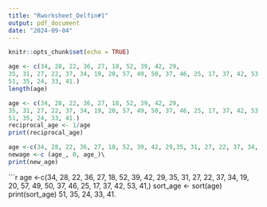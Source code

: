 ```yaml
---
title: "Rworksheet_Delfin#1"
output: pdf_document
date: "2024-09-04"
---
```


```r
knitr::opts_chunk$set(echo = TRUE)
```


```r
age <- c(34, 28, 22, 36, 27, 18, 52, 39, 42, 29,
35, 31, 27, 22, 37, 34, 19, 20, 57, 49, 50, 37, 46, 25, 17, 37, 42, 53, 41,
51, 35, 24, 33, 41.)
length(age)
```


```r
age <- c(34, 28, 22, 36, 27, 18, 52, 39, 42, 29,
35, 31, 27, 22, 37, 34, 19, 20, 57, 49, 50, 37, 46, 25, 17, 37, 42, 53, 41,
51, 35, 24, 33, 41.)
reciprocal_age <- 1/age
print(reciprocal_age)
```
```r
age <-c(34, 28, 22, 36, 27, 18, 52, 39, 42, 29,35, 31, 27, 22, 37, 34, 19, 20, 57, 49, 50, 37, 46, 25, 17, 37, 42, 53, 41,51, 35, 24, 33, 41.)
newage <-c (age_, 0, age_)\
print(new_age)
```
```r
age <-c(34, 28, 22, 36, 27, 18, 52, 39, 42, 29,
35, 31, 27, 22, 37, 34, 19, 20, 57, 49, 50, 37, 46, 25, 17, 37, 42, 53, 41,)
sort_age <- sort(age)
print(sort_age)
51, 35, 24, 33, 41.
